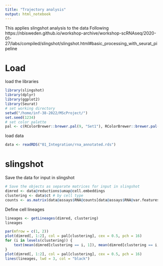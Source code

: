 ---
title: "Trajectory analysis"
output: html_notebook
---

This applies slingshot analysis to the data
Following
https://nbisweden.github.io/workshop-archive/workshop-scRNAseq/2020-01-27/labs/compiled/slingshot/slingshot.html#basic_processing_with_seurat_pipeline

# Load

load the libraries

```{r}
library(slingshot)
library(dplyr)
library(ggplot2)
library(Seurat)
# set working directory
setwd("/home/inf-38-2022/MScProject/")
set.seed(1234)
# set color palette
pal <- c(RColorBrewer::brewer.pal(9, "Set1"), RColorBrewer::brewer.pal(8, "Set2"))
```
load data
```{r}
data <- readRDS("01_Integration/rna_annotated.rds")
```


# slingshot
Save the data for input in slingshot
```{r}
# Save the objects as separate matrices for input in slingshot
dimred <- data@reductions$umap@cell.embeddings
clustering <- data$ct # by cell type
counts <- as.matrix(data@assays$RNA@counts[data@assays$RNA@var.features, ])
```

Define cell lineages
```{r}
lineages <- getLineages(dimred, clustering)
lineages
```
```{r}
par(mfrow = c(1, 2))
plot(dimred[, 1:2], col = pal[clustering], cex = 0.5, pch = 16)
for (i in levels(clustering)) {
    text(mean(dimred[clustering == i, 1]), mean(dimred[clustering == i, 2]), labels = i, font = 2)
}
plot(dimred[, 1:2], col = pal[clustering], cex = 0.5, pch = 16)
lines(lineages, lwd = 3, col = "black")
```
